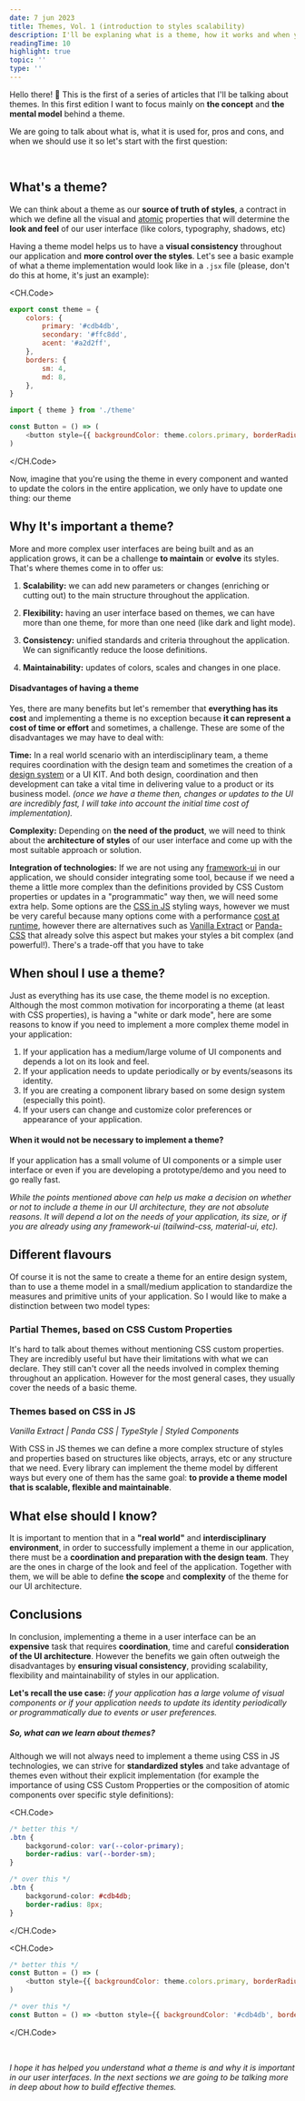 ```yaml
---
date: 7 jun 2023
title: Themes, Vol. 1 (introduction to styles scalability)
description: I'll be explaning what is a theme, how it works and when you should use it.
readingTime: 10
highlight: true
topic: ''
type: ''
---
```


Hello there! 👋 This is the first of a series of articles that I'll be talking about themes. In this first edition I want to focus mainly on **the concept** and **the mental model** behind a theme.

We are going to talk about what is, what it is used for, pros and cons, and when we should use it so let's start with the first question:

<br />

## What's a theme?

We can think about a theme as our **source of truth of styles**, a contract in which we define all the visual and [atomic](https://atomicdesign.bradfrost.com/chapter-2/#atoms) properties that will determine the **look and feel** of our user interface (like colors, typography, shadows, etc)

Having a theme model helps us to have a **visual consistency** throughout our application and **more control over the styles**. Let's see a basic example of what a theme implementation would look like in a `.jsx` file (please, don't do this at home, it's just an example):

<CH.Code>

```javascript theme.js
export const theme = {
	colors: {
		primary: '#cdb4db',
		secondary: '#ffc8dd',
		acent: '#a2d2ff',
	},
	borders: {
		sm: 4,
		md: 8,
	},
}
```

```javascript Button.jsx
import { theme } from './theme'

const Button = () => (
	<button style={{ backgroundColor: theme.colors.primary, borderRadius: theme.borders.md }}>Hello!</button>
)
```

</CH.Code>

Now, imagine that you're using the theme in every component and wanted to update the colors in the entire application, we only have to update one thing: our theme

## Why It's important a theme?

More and more complex user interfaces are being built and as an application grows, it can be a challenge **to maintain** or **evolve** its styles. That's where themes come in to offer us:

1. **Scalability:** we can add new parameters or changes (enriching or cutting out) to the main structure throughout the application.

2. **Flexibility:** having an user interface based on themes, we can have more than one theme, for more than one need (like dark and light mode).

3. **Consistency:** unified standards and criteria throughout the application. We can significantly reduce the loose definitions.

4. **Maintainability:** updates of colors, scales and changes in one place.

#### Disadvantages **of having a theme**

Yes, there are many benefits but let's remember that **everything has its cost** and implementing a theme is no exception because **it can represent a cost of time or effort** and sometimes, a challenge. These are some of the disadvantages we may have to deal with:

**Time:** In a real world scenario with an interdisciplinary team, a theme requires coordination with the design team and sometimes the creation of a [design system](https://www.nngroup.com/articles/design-systems-101/) or a UI KIT. And both design, coordination and then development can take a vital time in delivering value to a product or its business model. _(once we have a theme then, changes or updates to the UI are incredibly fast, I will take into account the initial time cost of implementation)._

**Complexity:** Depending on **the need of the product**, we will need to think about the **architecture of styles** of our user interface and come up with the most suitable approach or solution.

**Integration of technologies:** If we are not using any [framework-ui](https://www.ibm.com/docs/en/ma-pmio/1.0.3?topic=framework-ui) in our application, we should consider integrating some tool, because if we need a theme a little more complex than the definitions provided by CSS Custom properties or updates in a "programmatic" way then, we will need some extra help. Some options are the [CSS in JS](https://cssinjs.org/?v=v10.10.0) styling ways, however we must be very careful because many options come with a performance [cost at runtime](https://dev.to/srmagura/why-were-breaking-up-wiht-css-in-js-4g9b), however there are alternatives such as [Vanilla Extract](https://vanilla-extract.style/) or [Panda-CSS](https://panda-css.com/) that already solve this aspect but makes your styles a bit complex (and powerful!). There's a trade-off that you have to take

## When shoul I use a theme?

Just as everything has its use case, the theme model is no exception. Although the most common motivation for incorporating a theme (at least with CSS properties), is having a "white or dark mode", here are some reasons to know if you need to implement a more complex theme model in your application:

1. If your application has a medium/large volume of UI components and depends a lot on its look and feel.
2. If your application needs to update periodically or by events/seasons its identity.
3. If you are creating a component library based on some design system (especially this point).
4. If your users can change and customize color preferences or appearance of your application.

#### When it would not be necessary to implement a theme?

If your application has a small volume of UI components or a simple user interface or even if you are developing a prototype/demo and you need to go really fast.

_While the points mentioned above can help us make a decision on whether or not to include a theme in our UI architecture, they are not absolute reasons. It will depend a lot on the needs of your application, its size, or if you are already using any framework-ui (tailwind-css, material-ui, etc)._

## Different flavours

Of course it is not the same to create a theme for an entire design system, than to use a theme model in a small/medium application to standardize the measures and primitive units of your application. So I would like to make a distinction between two model types:

### Partial Themes, based on CSS Custom Properties

It's hard to talk about themes without mentioning CSS custom properties. They are incredibly useful but have their limitations with what we can declare. They still can't cover all the needs involved in complex theming throughout an application. However for the most general cases, they usually cover the needs of a basic theme.

### Themes based on CSS in JS

_Vanilla Extract | Panda CSS | TypeStyle | Styled Components_

With CSS in JS themes we can define a more complex structure of styles and properties based on structures like objects, arrays, etc or any structure that we need. Every library can implement the theme model by different ways but every one of them has the same goal: **to provide a theme model that is scalable, flexible and maintainable**.

## What else should I know?

It is important to mention that in a **"real world"** and **interdisciplinary environment**, in order to successfully implement a theme in our application, there must be a **coordination and preparation with the design team**. They are the ones in charge of the look and feel of the application. Together with them, we will be able to define **the scope** and **complexity** of the theme for our UI architecture.

## Conclusions

In conclusion, implementing a theme in a user interface can be an **expensive** task that requires **coordination**, time and careful **consideration of the UI architecture**. However the benefits we gain often outweigh the disadvantages by **ensuring visual consistency**, providing scalability, flexibility and maintainability of styles in our application.

**Let's recall the use case:** _if your application has a large volume of visual components or if your application needs to update its identity periodically or programmatically due to events or user preferences._

##### So, what can we learn about themes?

Although we will not always need to implement a theme using CSS in JS technologies, we can strive for **standardized styles** and take advantage of themes even without their explicit implementation (for example the importance of using CSS Custom Propperties or the composition of atomic components over specific style definitions):

<CH.Code>

```css
/* better this */
.btn {
	backgorund-color: var(--color-primary);
	border-radius: var(--border-sm);
}

/* over this */
.btn {
	backgorund-color: #cdb4db;
	border-radius: 8px;
}
```

</CH.Code>

<CH.Code>

```javascript
/* better this */
const Button = () => (
	<button style={{ backgroundColor: theme.colors.primary, borderRadius: theme.borders.md }}>Hello!</button>
)

/* over this */
const Button = () => <button style={{ backgroundColor: '#cdb4db', borderRadius: '12px' }}>Hello!</button>
```

</CH.Code>

<br />

_I hope it has helped you understand what a theme is and why it is important in our user interfaces. In the next sections we are going to be talking more in deep about how to build effective themes._
